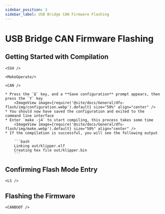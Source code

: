 ```yaml
---
sidebar_position: 3
sidebar_label: USB Bridge CAN Firmware Flashing
---
```






# USB Bridge CAN Firmware Flashing

## Getting Started with Compilation

    <SSH />

    <MakeOperate/>

    <CAN />

    * Press the `Q` key, and a **Save configuration** prompt appears, then press the `Y` key
        <ImageView image={require('@site/docs/General/dfu-flash/img/configuration.webp').default} size="50%" align="center" />
    * You should now have saved the configuration and exited to the command line interface
    * Enter `make -j4` to start compiling, this process takes some time
        <ImageView image={require('@site/docs/General/dfu-flash/img/make.webp').default} size="50%" align="center" />
    * If the compilation is successful, you will see the following output

        ```bash
        Linking out/klipper.elf
        Creating hex file out/klipper.bin
        ```

## Confirming Flash Mode Entry


    <LS />

## Flashing the Firmware


    <CANBOOT />